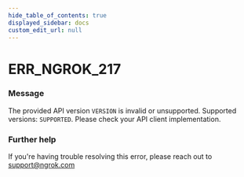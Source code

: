 ```yaml
---
hide_table_of_contents: true
displayed_sidebar: docs
custom_edit_url: null
---
```



# ERR_NGROK_217

### Message

The provided API version `VERSION` is invalid or unsupported. Supported versions: `SUPPORTED`. Please check your API client implementation.

### Further help

If you're having trouble resolving this error, please reach out to [support@ngrok.com](mailto:support@ngrok.com?subject=Help%20with%20ERR_NGROK_217)

<ErrorDetails error="err_ngrok_217" />
